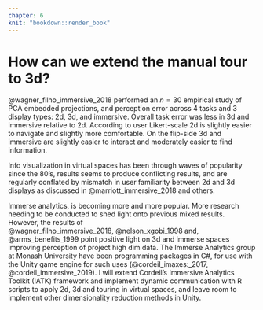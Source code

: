 ```yaml
---
chapter: 6
knit: "bookdown::render_book"
---
```


# How can we extend the manual tour to 3d? {#ch:UCS_in3d}

@wagner_filho_immersive_2018 performed an $n=30$ empirical study of PCA embedded projections, and perception error across 4 tasks and 3 display types: 2d, 3d, and immersive. Overall task error was less in 3d and immersive relative to 2d. According to user Likert-scale 2d is slightly easier to navigate and slightly more comfortable. On the flip-side 3d and immersive are slightly easier to interact and moderately easier to find information. 

Info visualization in virtual spaces has been through waves of popularity since the 80's, results seems to produce conflicting results, and are regularly conflated by mismatch in user familiarity between 2d and 3d displays as discussed in @marriott_immersive_2018 and others.

Immerse analytics, is becoming more and more popular. More research needing to be conducted to shed light onto previous mixed results. However, the results of  
@wagner_filho_immersive_2018, @nelson_xgobi_1998 and, @arms_benefits_1999 point positive light on 3d and immerse spaces improving perception of project high dim data. The Immerse Analytics group at Monash University have been programming packages in C#, for use with the Unity game engine for such uses (@cordeil_imaxes:_2017, @cordeil_immersive_2019). I will extend Cordeil's Immersive Analytics Toolkit (IATK) framework and implement dynamic communication with R scripts to apply 2d, 3d and touring in virtual spaces, and leave room to implement other dimensionality reduction methods in Unity.

